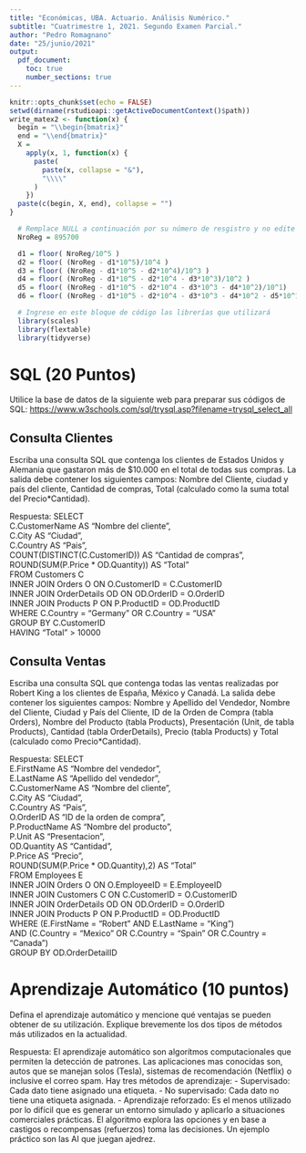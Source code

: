```yaml
---
title: "Económicas, UBA. Actuario. Análisis Numérico."
subtitle: "Cuatrimestre 1, 2021. Segundo Examen Parcial."
author: "Pedro Romagnano"
date: "25/junio/2021"
output: 
  pdf_document:
    toc: true
    number_sections: true
---
```


```r
knitr::opts_chunk$set(echo = FALSE)
setwd(dirname(rstudioapi::getActiveDocumentContext()$path))
write_matex2 <- function(x) {
  begin = "\\begin{bmatrix}"
  end = "\\end{bmatrix}"
  X =
    apply(x, 1, function(x) {
      paste(
        paste(x, collapse = "&"),
        "\\\\"
      )
    })
  paste(c(begin, X, end), collapse = "")
}
```

```r
  # Remplace NULL a continuación por su número de resgistro y no edite nada más en este bloque
  NroReg = 895700
```

```r
  d1 = floor( NroReg/10^5 )
  d2 = floor( (NroReg - d1*10^5)/10^4 )
  d3 = floor( (NroReg - d1*10^5 - d2*10^4)/10^3 )
  d4 = floor( (NroReg - d1*10^5 - d2*10^4 - d3*10^3)/10^2 )
  d5 = floor( (NroReg - d1*10^5 - d2*10^4 - d3*10^3 - d4*10^2)/10^1)
  d6 = floor( (NroReg - d1*10^5 - d2*10^4 - d3*10^3 - d4*10^2 - d5*10^1)/10^0)
```

```r
  # Ingrese en este bloque de código las librerías que utilizará
  library(scales)
  library(flextable)
  library(tidyverse)

```

\newpage

# SQL (20 Puntos)

Utilice la base de datos de la siguiente web para preparar sus códigos de SQL: <https://www.w3schools.com/sql/trysql.asp?filename=trysql_select_all>

## Consulta Clientes

Escriba una consulta SQL que contenga los clientes de Estados Unidos y Alemania que gastaron más de \$10.000 en el total de todas sus compras. La salida debe contener los siguientes campos: Nombre del Cliente, ciudad y país del cliente, Cantidad de compras, Total (calculado como la suma total del Precio\*Cantidad).

Respuesta:
SELECT  
C.CustomerName AS "Nombre del cliente",  
C.City AS "Ciudad",  
C.Country AS "Pais",  
COUNT(DISTINCT(C.CustomerID)) AS "Cantidad de compras",  
ROUND(SUM(P.Price * OD.Quantity)) AS "Total"  
FROM Customers C  
INNER JOIN Orders O ON O.CustomerID = C.CustomerID  
INNER JOIN OrderDetails OD ON OD.OrderID = O.OrderID  
INNER JOIN Products P ON P.ProductID = OD.ProductID  
WHERE C.Country = "Germany" OR C.Country = "USA"  
GROUP BY C.CustomerID  
HAVING "Total" > 10000  


## Consulta Ventas

Escriba una consulta SQL que contenga todas las ventas realizadas por Robert King a los clientes de España, México y Canadá. La salida debe contener los siguientes campos: Nombre y Apellido del Vendedor, Nombre del Cliente, Ciudad y País del Cliente, ID de la Orden de Compra (tabla Orders), Nombre del Producto (tabla Products), Presentación (Unit, de tabla Products), Cantidad (tabla OrderDetails), Precio (tabla Products) y Total (calculado como Precio\*Cantidad).

Respuesta:
SELECT  
E.FirstName AS "Nombre del vendedor",  
E.LastName AS "Apellido del vendedor",  
C.CustomerName AS "Nombre del cliente",  
C.City AS "Ciudad",  
C.Country AS "Pais",  
O.OrderID AS "ID de la orden de compra",  
P.ProductName AS "Nombre del producto",  
P.Unit AS "Presentacion",  
OD.Quantity AS "Cantidad",  
P.Price AS "Precio",  
ROUND(SUM(P.Price * OD.Quantity),2) AS "Total"  
FROM Employees E  
INNER JOIN Orders O ON O.EmployeeID = E.EmployeeID  
INNER JOIN Customers C ON C.CustomerID = O.CustomerID  
INNER JOIN OrderDetails OD ON OD.OrderID = O.OrderID  
INNER JOIN Products P ON P.ProductID = OD.ProductID  
WHERE (E.FirstName = "Robert" AND E.LastName = "King")  
AND (C.Country = "Mexico" OR C.Country = "Spain" OR C.Country = "Canada")  
GROUP BY OD.OrderDetailID  

\newpage

# Aprendizaje Automático (10 puntos)

Defina el aprendizaje automático y mencione qué ventajas se pueden obtener de su utilización. Explique brevemente los dos tipos de métodos más utilizados en la actualidad.

Respuesta:
El aprendizaje automático son algorítmos computacionales que permiten la detección de patrones. Las aplicaciones mas conocidas son, autos que se manejan solos (Tesla), sistemas de recomendación (Netflix) o inclusive el correo spam. Hay tres métodos de aprendizaje:
- Supervisado: Cada dato tiene asignado una etiqueta.
- No supervisado: Cada dato no tiene una etiqueta asignada.
- Aprendizaje reforzado: Es el menos utilizado por lo difícil que es generar un entorno simulado y aplicarlo a situaciones comerciales prácticas. El algoritmo explora las opciones y en base a castigos o recompensas (refuerzos) toma las decisiones. Un ejemplo práctico son las AI que juegan ajedrez.